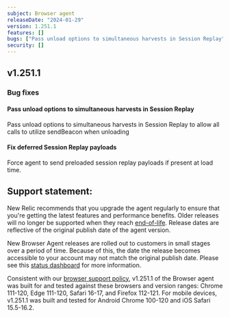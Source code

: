 ```yaml
---
subject: Browser agent
releaseDate: "2024-01-29"
version: 1.251.1
features: []
bugs: ["Pass unload options to simultaneous harvests in Session Replay","Fix deferred Session Replay payloads"]
security: []
---
```


## v1.251.1

### Bug fixes

#### Pass unload options to simultaneous harvests in Session Replay
Pass unload options to simultaneous harvests in Session Replay to allow all calls to utilize sendBeacon when unloading

#### Fix deferred Session Replay payloads
Force agent to send preloaded session replay payloads if present at load time.

## Support statement:

New Relic recommends that you upgrade the agent regularly to ensure that you're getting the latest features and performance benefits. Older releases will no longer be supported when they reach [end-of-life](https://docs.newrelic.com/docs/browser/browser-monitoring/getting-started/browser-agent-eol-policy/). Release dates are reflective of the original publish date of the agent version.

New Browser Agent releases are rolled out to customers in small stages over a period of time. Because of this, the date the release becomes accessible to your account may not match the original publish date. Please see this [status dashboard](https://newrelic.github.io/newrelic-browser-agent-release/) for more information.

Consistent with our [browser support policy](https://docs.newrelic.com/docs/browser/new-relic-browser/getting-started/compatibility-requirements-browser-monitoring/#browser-types), v1.251.1 of the Browser agent was built for and tested against these browsers and version ranges: Chrome 111-120, Edge 111-120, Safari 16-17, and Firefox 112-121. For mobile devices, v1.251.1 was built and tested for Android Chrome 100-120 and iOS Safari 15.5-16.2.